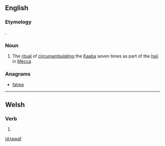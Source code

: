 ==English==

===Etymology===
{{bor|en|ar}}.

===Noun===
{{wikipedia}}
{{en-noun}}

# {{label|en|Islam}} The [[ritual]] of [[circumambulate|circumambulating]] the [[Kaaba]] seven times as part of the [[hajj]] in [[Mecca]]

===Anagrams===
* [[fatwa#English|fatwa]]

----

==Welsh==

===Verb===
{{head|cy|verb form}}

# {{inflection of|tewi||1|s|present/future|lang=cy}}

[[id:tawaf]]